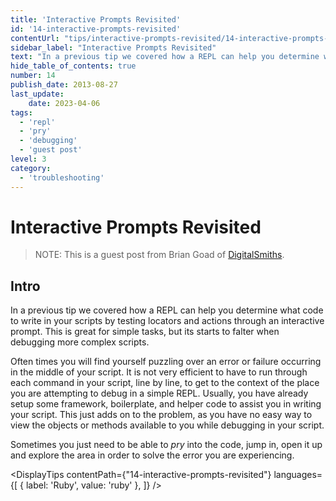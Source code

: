 ```yaml
---
title: 'Interactive Prompts Revisited'
id: '14-interactive-prompts-revisited'
contentUrl: "tips/interactive-prompts-revisited/14-interactive-prompts-revisited"
sidebar_label: "Interactive Prompts Revisited"
text: "In a previous tip we covered how a REPL can help you determine what code to write in your scripts by testing locators and actions through an interactive prompt. This is great for simple tasks, but its starts to falter when debugging more complex scripts."
hide_table_of_contents: true
number: 14
publish_date: 2013-08-27
last_update:
    date: 2023-04-06
tags:
  - 'repl'
  - 'pry'
  - 'debugging'
  - 'guest post'
level: 3
category:
  - 'troubleshooting'
---
```


# Interactive Prompts Revisited

>NOTE: This is a guest post from Brian Goad of [DigitalSmiths](http://www.digitalsmiths.com/).

## Intro

In a previous tip we covered how a REPL can help you determine what code to write in your scripts by testing locators
and actions through an interactive prompt. This is great for simple tasks, but its starts to falter when debugging
more complex scripts.

Often times you will find yourself puzzling over an error or failure occurring in the middle of your script. It is
not very efficient to have to run through each command in your script, line by line, to get to the context of the
place you are attempting to debug in a simple REPL. Usually, you have already setup some framework, boilerplate,
and helper code to assist you in writing your script. This just adds on to the problem, as you have no easy way to
view the objects or methods available to you while debugging in your script.

Sometimes you just need to be able to _pry_ into the code, jump in, open it up and explore the area in order to
solve the error you are experiencing.


<DisplayTips contentPath={"14-interactive-prompts-revisited"} languages={[
    { label: 'Ruby', value: 'ruby' },
]} />
